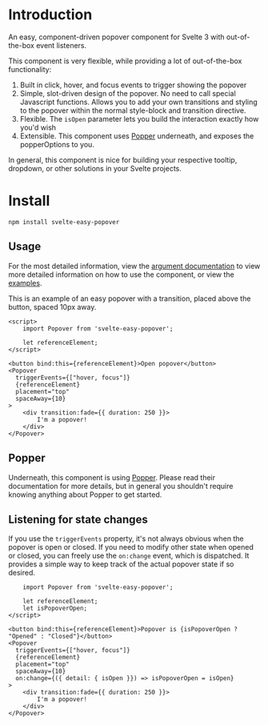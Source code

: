 
<Meta title="Introduction" />

# Introduction

An easy, component-driven popover component for Svelte 3 with out-of-the-box event listeners.

This component is very flexible, while providing a lot of out-of-the-box functionality:

1. Built in click, hover, and focus events to trigger showing the popover
2. Simple, slot-driven design of the popover. No need to call special Javascript functions. Allows you
   to add your own transitions and styling to the popover within the normal style-block and transition directive.
3. Flexible. The `isOpen` parameter lets you build the interaction exactly how you'd wish
4. Extensible. This component uses [Popper](https://popper.js.org/) underneath, and exposes the popperOptions to you.

In general, this component is nice for building your respective tooltip, dropdown, or other solutions in your Svelte projects.

# Install

```
npm install svelte-easy-popover
```

## Usage

For the most detailed information, view the [argument documentation](?path=/docs/examples-popover--tooltip-style-appearing-above-the-reference-element)
to view more detailed information on how to use the component,
or view the [examples](?path=/story/examples-popover--tooltip-style-appearing-above-the-reference-element).

This is an example of an easy popover with a transition, placed above the button,
spaced 10px away.

```svelte
<script>
    import Popover from 'svelte-easy-popover';

    let referenceElement;
</script>

<button bind:this={referenceElement}>Open popover</button>
<Popover
  triggerEvents={["hover, focus"]}
  {referenceElement}
  placement="top"
  spaceAway={10}
>
    <div transition:fade={{ duration: 250 }}>
        I'm a popover!
    </div>
</Popover>
```

## Popper

Underneath, this component is using [Popper](https://popper.js.org/). Please read their documentation for more details, but in general you shouldn't require knowing anything about Popper to get started.

## Listening for state changes

If you use the `triggerEvents` property, it's not always obvious when the popover is open or closed. If you need to modify other state when
opened or closed, you can freely use the `on:change` event, which is dispatched. It provides a simple way to keep track of the actual popover
state if so desired.

```svelte
    import Popover from 'svelte-easy-popover';

    let referenceElement;
    let isPopoverOpen;
</script>

<button bind:this={referenceElement}>Popover is {isPopoverOpen ? "Opened" : "Closed"}</button>
<Popover
  triggerEvents={["hover, focus"]}
  {referenceElement}
  placement="top"
  spaceAway={10}
  on:change={({ detail: { isOpen }}) => isPopoverOpen = isOpen}
>
    <div transition:fade={{ duration: 250 }}>
        I'm a popover!
    </div>
</Popover>
```
